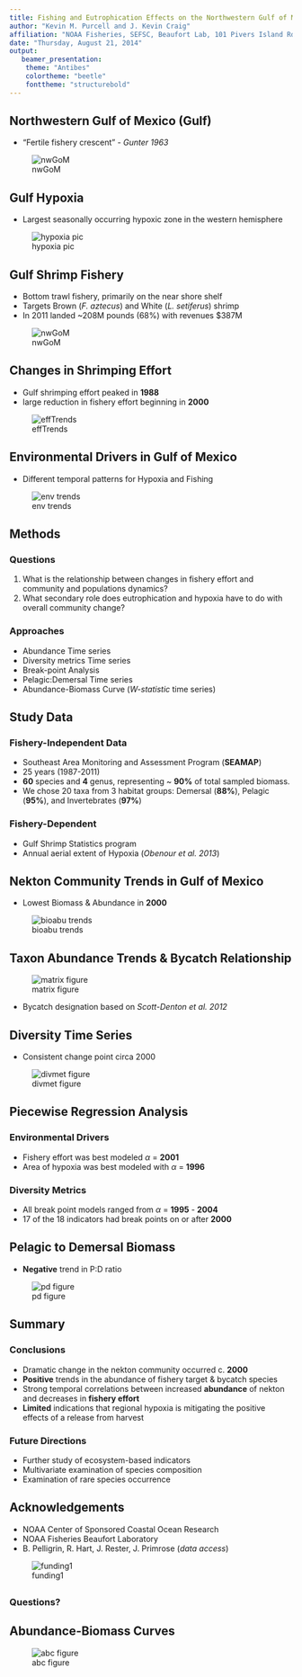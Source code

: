 ```yaml
---
title: Fishing and Eutrophication Effects on the Northwestern Gulf of Mexico Nekton Community
author: "Kevin M. Purcell and J. Kevin Craig"
affiliation: "NOAA Fisheries, SEFSC, Beaufort Lab, 101 Pivers Island Rd. Beaufort, NC 28516"
date: "Thursday, August 21, 2014"
output: 
   beamer_presentation:
    theme: "Antibes"
    colortheme: "beetle"
    fonttheme: "structurebold"
---
```


## Northwestern Gulf of Mexico (Gulf)
- "Fertile fishery crescent" - *Gunter 1963*

![nwGoM](screenshot4.jpg)


## Gulf Hypoxia
- Largest seasonally occurring hypoxic zone in the western hemisphere

![hypoxia pic](composit_hypoxia.jpg)


## Gulf Shrimp Fishery

- Bottom trawl fishery, primarily on the near shore shelf
- Targets Brown (*F. aztecus*) and White (*L. setiferus*) shrimp
- In 2011 landed ~208M pounds (68%) with revenues $387M

![nwGoM](screenshot3.jpg)


## Changes in Shrimping Effort

- Gulf shrimping effort peaked in **1988**
- large reduction in fishery effort beginning in **2000**

![effTrends](eff_trends.jpeg)


## Environmental Drivers in Gulf of Mexico

- Different temporal patterns for Hypoxia and Fishing

 ![env trends](effort_hypoxia_plot.jpeg)
 
 
## Methods

### Questions 
1. What is the relationship between changes in fishery effort and community and populations dynamics?
2. What secondary role does eutrophication and hypoxia have to do with overall community change?

### Approaches
- Abundance Time series
- Diversity metrics Time series
- Break-point Analysis
- Pelagic:Demersal Time series
- Abundance-Biomass Curve (*W-statistic* time series)



## Study Data
### Fishery-Independent Data
- Southeast Area Monitoring and Assessment Program (**SEAMAP**) 
- 25 years (1987-2011)
- **60** species and **4** genus, representing ~ **90%** of total sampled biomass.
- We chose 20 taxa from 3 habitat groups: Demersal (**88%**), Pelagic (**95%**),  and Invertebrates (**97%**)

### Fishery-Dependent
- Gulf Shrimp Statistics program
- Annual aerial extent of Hypoxia (*Obenour et al. 2013*)


## Nekton Community Trends in Gulf of Mexico
 
 - Lowest Biomass & Abundance in **2000**
 
 ![bioabu trends](biomass_abundance_trends.jpeg)
 

## Taxon Abundance  Trends & Bycatch Relationship

![matrix figure](all_mod2.jpg)

- Bycatch designation based on *Scott-Denton et al. 2012*


## Diversity Time Series

 - Consistent change point circa 2000

![divmet figure](div_metrics_afs.jpg)



## Piecewise Regression Analysis

### Environmental Drivers
- Fishery effort was best modeled $\alpha$ = **2001**
- Area of hypoxia was best modeled with $\alpha$ = **1996**

### Diversity Metrics
- All break point models ranged from $\alpha$ = **1995** - **2004** 
- 17 of the 18 indicators had break points on or after **2000** 


## Pelagic to Demersal Biomass

- **Negative** trend in P:D ratio

![pd figure](PD_plot_legend.jpeg)


## Summary

### Conclusions
- Dramatic change in the nekton community occurred c. **2000**
- **Positive** trends in the abundance of fishery target & bycatch species
- Strong temporal correlations between increased **abundance** of nekton and decreases in **fishery effort**
- **Limited** indications that regional hypoxia is mitigating the positive effects of a release from harvest

### Future Directions
- Further study of ecosystem-based indicators
- Multivariate examination of species composition
- Examination of rare species occurrence


## Acknowledgements
- NOAA Center of Sponsored Coastal Ocean Research
- NOAA Fisheries Beaufort Laboratory
- B. Pelligrin, R. Hart, J. Rester, J. Primrose (*data access*)

![funding1](nccos_med.jpg)


## 

### Questions?



## Abundance-Biomass Curves

![abc figure](warwick_excel_fig2.jpg)


